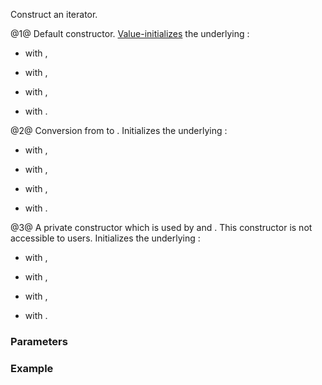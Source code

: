{{cpp/ranges/chunk_view/iterator/title|''iterator''}}
{{cpp/ranges/chunk_view/navbar}}

{{dcl begin}}
{{dcl|num=1|since=c++23|1=
/*iterator*/() = default;
}}
{{dcl|num=2|since=c++23|1=
constexpr /*iterator*/( /*iterator*/&lt;!Const&gt; i )
    requires
        Const and
        std::convertible_to&lt;ranges::iterator_t&lt;V&gt;, ranges::iterator_t&lt;Base&gt;&gt; and
        std::convertible_to&lt;ranges::sentinel_t&lt;V&gt;, ranges::sentinel_t&lt;Base&gt;&gt;;
}}
{{dcl|num=3|notes={{mark expos}}|1=
private:
constexpr /*iterator*/( Parent* parent,
                        ranges::iterator_t&lt;Base&gt; current,
                        ranges::range_difference_t&lt;Base&gt; missing = 0 );
}}
{{dcl end}}

Construct an iterator.

@1@ Default constructor. [[cpp/language/value_initialization|Value-initializes]] the underlying {{rlp|/#Data members|data members}}:
* {{tti|current_}} with {{c|ranges::iterator_t&lt;Base&gt;()}},
* {{tti|end_}} with {{c|ranges::sentinel_t&lt;Base&gt;()}},
* {{tti|n_}} with {{c|0}},
* {{tti|missing_}} with {{c|0}}.

@2@ Conversion from {{c|/*iterator*/&lt;false&gt;}} to {{c|/*iterator*/&lt;true&gt;}}. Initializes the underlying {{rlp|/#Data members|data members}}:
* {{tti|current_}} with {{c|std::move(i.current_)}},
* {{tti|end_}} with {{c|std::move(i.end_)}},
* {{tti|n_}} with {{c|i.n_}},
* {{tti|missing_}} with {{c|i.missing_}}.

@3@ A private constructor which is used by {{lc|ranges::chunk_view::begin}} and {{lc|ranges::chunk_view::end}}. This constructor is not accessible to users. Initializes the underlying {{rlp|/#Data members|data members}}:
* {{tti|current_}} with {{c|current}},
* {{tti|end_}} with {{c|ranges::end(parent-&gt;base_)}},
* {{tti|n_}} with {{c|parent-&gt;n_}},
* {{tti|missing_}} with {{c|missing}}.

===Parameters===
{{par begin}}
{{par|i|an {{c|/*iterator*/&lt;false&gt;}}}}
{{par|parent|a pointer to owning {{tt|chunk_view}}}}
{{par|current|an iterator to the begin of current chunk}}
{{par|missing|a difference between expected ({{rlpi|/#Data members|n_}}) and actual size of current chunk}}
{{par end}}

===Example===
{{example
|code=
|output=
}}

{{langlinks|de|es|ja|ru|zh}}